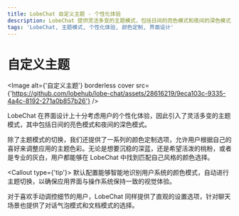 ```yaml
---
title: LobeChat 自定义主题 - 个性化体验
description: LobeChat 提供灵活多变的主题模式，包括日间的亮色模式和夜间的深色模式，以及颜色定制选项，让用户根据喜好调整应用的主题色彩。
tags: 'LobeChat, 主题模式, 个性化体验, 颜色定制, 界面设计'
---
```

# 自定义主题

<Image alt={'自定义主题'} borderless cover src={'https://github.com/lobehub/lobe-chat/assets/28616219/9eca103c-9335-4a4c-8192-271a0b857b26'} />

LobeChat 在界面设计上十分考虑用户的个性化体验，因此引入了灵活多变的主题模式，其中包括日间的亮色模式和夜间的深色模式。

除了主题模式的切换，我们还提供了一系列的颜色定制选项，允许用户根据自己的喜好来调整应用的主题色彩。无论是想要沉稳的深蓝，还是希望活泼的桃粉，或者是专业的灰白，用户都能够在 LobeChat 中找到匹配自己风格的颜色选择。

<Callout type={'tip'}>
  默认配置能够智能地识别用户系统的颜色模式，自动进行主题切换，以确保应用界面与操作系统保持一致的视觉体验。
</Callout>

对于喜欢手动调控细节的用户，LobeChat 同样提供了直观的设置选项，针对聊天场景也提供了对话气泡模式和文档模式的选择。
